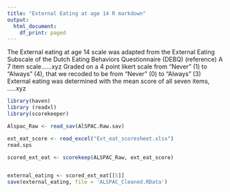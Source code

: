 ```yaml
---
title: "External Eating at age 14 R markdown"
output:
  html_document:
    df_print: paged
---
```

The External eating at age 14 scale was adapted from the External Eating Subscale of the Dutch Eating Behaviors Questionnaire (DEBQ) (reference)
A 7 item scale......xyz
Graded on a 4 point likert scale from "Never" (1) to "Always" (4), that we recoded to be from "Never" (0) to "Always" (3)
External eating was determined with the mean score of all seven items, .....xyz


```r
library(haven)
library (readxl)
library(scorekeeper)

Alspac_Raw <- read_sav(AlSPAC.Raw.sav)

ext_eat_score <- read_excel("Ext_eat_scoresheet.xlsx")
read.sps

scored_ext_eat <- scorekeep(ALSPAC_Raw, ext_eat_score)


external_eating <- scored_ext_eat[[5]]
save(external_eating, file = 'ALSPAC_Cleaned.RData')
```


